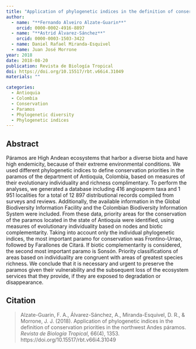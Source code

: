 ```yaml
---
title: "Application of phylogenetic indices in the definition of conservation priorities in the northwest Andes páramos"
author:
  - name: "**Fernando Alveiro Alzate-Guarin**"
    orcid: 0000-0002-4916-8897
  - name: "**Astrid Álvarez-Sánchez**"
    orcid: 0000-0003-1503-3422
  - name: Daniel Rafael Miranda-Esquivel
  - name: Juan José Morrone
year: 2018
date: 2018-08-20
publication: Revista de Biología Tropical
doi: https://doi.org/10.15517/rbt.v66i4.31049
materials: ""

categories:
  - Antioquia
  - Colombia
  - Conservation
  - Paramos
  - Phylogenetic diversity
  - Phylogenetic indices
---
```


## Abstract

Páramos are High Andean ecosystems that harbor a diverse biota and have high endemicity, because of their extreme environmental conditions. We used different phylogenetic indices to define conservation priorities in the paramos of the department of Antioquia, Colombia, based on measures of their evolutionary individuality and richness complimentary. To perform the analyses, we generated a database including 416 angiosperm taxa and 1 951 localities for a total of 12 897 distributional records compiled from surveys and reviews. Additionally, the available information in the Global Biodiversity Information Facility and the Colombian Biodiversity Information System were included. From these data, priority areas for the conservation of the paramos located in the state of Antioquia were identified, using measures of evolutionary individuality based on nodes and biotic complementarity. Taking into account only the individual phylogenetic indices, the most important paramo for conservation was Frontino-Urrao, followed by Farallones de Citará. If biotic complementarity is considered, the second most important paramo is Sonsón. Priority classifications of areas based on individuality are congruent with areas of greatest species richness. We conclude that it is necessary and urgent to preserve the paramos given their vulnerability and the subsequent loss of the ecosystem services that they provide, if they are exposed to degradation or disappearance.

## Citation

> Alzate-Guarin, F. A., Álvarez-Sánchez, A., Miranda-Esquivel, D. R., & Morrone, J. J. (2018). Application of phylogenetic indices in the definition of conservation priorities in the northwest Andes páramos. *Revista de Biología Tropical*, 66(4), 1353. https://doi.org/10.15517/rbt.v66i4.31049